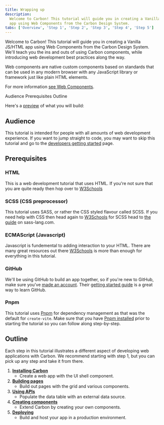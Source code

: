 ```yaml
---
title: Wrapping up
description:
  Welcome to Carbon! This tutorial will guide you in creating a Vanilla JS/HTML
  app using Web Components from the Carbon Design System.
tabs: ['Overview', 'Step 1', 'Step 2', 'Step 3', 'Step 4', 'Step 5']
---
```



<PageDescription>

Welcome to Carbon! This tutorial will guide you in creating a Vanilla JS/HTML
app using Web Components from the Carbon Design System. We'll teach you the ins
and outs of using Carbon components, while introducing web development best
practices along the way.

Web components are native custom components based on standards that can be used
in any modern browser with any JavaScript library or framework just like plain
HTML elements.

For more information
[see Web Components](https://www.webcomponents.org/introduction).

</PageDescription>

<AnchorLinks>

<AnchorLink>Audience</AnchorLink>
<AnchorLink>Prerequisites</AnchorLink>
<AnchorLink>Outline</AnchorLink>

</AnchorLinks>

Here's a [preview](https://carbon-tutorial-nextjs.vercel.app/) of what you will
build:

<Preview
  height="400"
  title="Carbon Tutorial"
  src="https://carbon-tutorial-nextjs.vercel.app/"
  frameborder="no"
  allowtransparency="true"
  allowfullscreen="true"
/>

## Audience

This tutorial is intended for people with all amounts of web development
experience. If you want to jump straight to code, you may want to skip this
tutorial and go to the [developers getting started](/developing/get-started)
page.

## Prerequisites

### HTML

This is a web development tutorial that uses HTML. If you're not sure that you
are quite ready then hop over to
[W3Schools](https://www.w3schools.com/html/default.asp)

### SCSS (CSS preprocessor)

This tutorial uses SASS, or rather the CSS styled flavour called SCSS. If you
need help with CSS then head again to
[W3Schools](https://www.w3schools.com/css/default.asp) for SCSS head to
[the guide](https://sass-lang.com/guide/) on sass-lang.com.

### ECMAScript (Javascript)

Javascript is fundemental to adding interaction to your HTML. There are many
great resources out there [W3Schools](https://www.w3schools.com/js/default.asp)
is more than enough for everything in this tutorial.

### GitHub

We'll be using GitHub to build an app together, so if you're new to GitHub, make
sure you've [made an account](https://github.com/join). Their
[getting started guide](https://guides.github.com/activities/hello-world) is a
great way to learn GitHub.

### Pnpm

This tutorial uses [Pnpm](https://pnpm.io/) for dependency management as that
was the default for `create-vite`. Make sure that you have
[Pnpm installed](https://pnpm.io/installation) prior to starting the tutorial so
you can follow along step-by-step.

## Outline

Each step in this tutorial illustrates a different aspect of developing web
applications with Carbon. We recommend starting with step 1, but you can pick up
any step and take it from there.

1. [**Installing Carbon**](/developing/web-components-tutorial/step-1)
   - Create a web app with the UI shell component.
2. [**Building pages**](/developing/web-components-tutorial/step-2)
   - Build out pages with the grid and various components.
3. [**Using APIs**](/developing/web-components-tutorial/step-3)
   - Populate the data table with an external data source.
4. [**Creating components**](/developing/web-components-tutorial/step-4)
   - Extend Carbon by creating your own components.
5. [**Deploying**](/developing/web-components-tutorial/step-5)
   - Build and host your app in a production environment.
